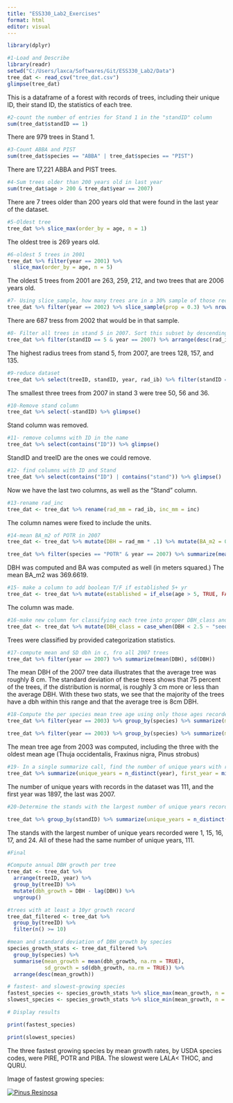 ```yaml
---
title: "ESS330_Lab2_Exercises"
format: html
editor: visual
---
```


```r
library(dplyr)

```

```r
#1-Load and Describe 
library(readr)
setwd("C:/Users/laxca/Softwares/Git/ESS330_Lab2/Data")
tree_dat <- read_csv("tree_dat.csv")
glimpse(tree_dat)

```

This is a dataframe of a forest with records of trees, including their unique ID, their stand ID, the statistics of each tree.

```r
#2-count the number of entries for Stand 1 in the "standID" column
sum(tree_dat$standID == 1)

```

There are 979 trees in Stand 1.

```r
#3-Count ABBA and PIST
sum(tree_dat$species == "ABBA" | tree_dat$species == "PIST")
```

There are 17,221 ABBA and PIST trees.

```r
#4-Sum trees older than 200 years old in last year
sum(tree_dat$age > 200 & tree_dat$year == 2007)
```

There are 7 trees older than 200 years old that were found in the last year of the dataset.

```r
#5-Oldest tree
tree_dat %>% slice_max(order_by = age, n = 1)
```

The oldest tree is 269 years old.

```r
#6-oldest 5 trees in 2001
tree_dat %>% filter(year == 2001) %>%
  slice_max(order_by = age, n = 5)
```

The oldest 5 trees from 2001 are 263, 259, 212, and two trees that are 2006 years old.

```r
#7- Using slice_sample, how many trees are in a 30% sample of those recorded in 2002?
tree_dat %>% filter(year == 2002) %>% slice_sample(prop = 0.3) %>% nrow()

```

There are 687 tress from 2002 that would be in that sample.

```r
#8- Filter all trees in stand 5 in 2007. Sort this subset by descending radius at breast height (rad_ib) and use slice_head() to get the top three trees. Report the tree IDs
tree_dat %>% filter(standID == 5 & year == 2007) %>% arrange(desc(rad_ib)) %>% slice_head(n = 3) %>% select(treeID)

```

The highest radius trees from stand 5, from 2007, are trees 128, 157, and 135.

```r
#9-reduce dataset
tree_dat %>% select(treeID, standID, year, rad_ib) %>% filter(standID == 3 & year == 2007) %>% slice_min(order_by = rad_ib, n = 3)


```

The smallest three trees from 2007 in stand 3 were tree 50, 56 and 36.

```r
#10-Remove stand column
tree_dat %>% select(-standID) %>% glimpse()
```

Stand column was removed.

```r
#11- remove columns with ID in the name
tree_dat %>% select(contains("ID")) %>% glimpse()
```

StandID and treeID are the ones we could remove.

```r
#12- find columns with ID and Stand
tree_dat %>% select(contains("ID") | contains("stand")) %>% glimpse()
```

Now we have the last two columns, as well as the "Stand" column.

```r
#13-rename rad_inc
tree_dat <- tree_dat %>% rename(rad_mm = rad_ib, inc_mm = inc)

```

The column names were fixed to include the units.

```r
#14-mean BA_m2 of POTR in 2007
tree_dat <- tree_dat %>% mutate(DBH = rad_mm * .1) %>% mutate(BA_m2 = 0.00007854 * DBH^2) %>% glimpse()

tree_dat %>% filter(species == "POTR" & year == 2007) %>% summarize(mean(BA_m2))
```

DBH was computed and BA was computed as well (in meters squared.) The mean BA_m2 was 369.6619.

```r
#15- make a column to add boolean T/F if established 5+ yr
tree_dat <- tree_dat %>% mutate(established = if_else(age > 5, TRUE, FALSE))

```

The column was made.

```r
#16-make new column for classifying each tree into proper DBH_class and limit dataset to 2007 and report the number of each class with count 
tree_dat <- tree_dat %>% mutate(DBH_class = case_when(DBH < 2.5 ~ "seedling", DBH < 10 ~ "sapling", DBH < 30 ~ "pole", TRUE ~ "sawlog"))

```

Trees were classified by provided categorization statistics.

```r
#17-compute mean and SD dbh in c, fro all 2007 trees 
tree_dat %>% filter(year == 2007) %>% summarize(mean(DBH), sd(DBH))
```

The mean DBH of the 2007 tree data illustrates that the average tree was roughly 8 cm. The standard deviation of these trees shows that 75 percent of the trees, if the distribution is normal, is roughly 3 cm more or less than the average DBH. With these two stats, we see that the majority of the trees have a dbh within this range and that the average tree is 8cm DBH.

```r
#18-Compute the per species mean tree age using only those ages recorded in 2003. Identify the three species with the oldest mean age.
tree_dat %>% filter(year == 2003) %>% group_by(species) %>% summarize(mean_age = mean(age)) %>% arrange(desc(mean_age))

tree_dat %>% filter(year == 2003) %>% group_by(species) %>% summarize(mean_age = mean(age)) %>% arrange(desc(mean_age)) %>% slice_head(n = 3)
```

The mean tree age from 2003 was computed, including the three with the oldest mean age (Thuja occidentalis, Fraxinus nigra, Pinus strobus)

```r
#19- In a single summarize call, find the number of unique years with records in the data set along with the first and last year recorded?
tree_dat %>% summarize(unique_years = n_distinct(year), first_year = min(year), last_year = max(year))
```

The number of unique years with records in the dataset was 111, and the first year was 1897, the last was 2007.

```r
#20-Determine the stands with the largest number of unique years recorded. Report all stands with largest (or tied with the largest) temporal record.

tree_dat %>% group_by(standID) %>% summarize(unique_years = n_distinct(year)) %>% filter(unique_years == max(unique_years))

```

The stands with the largest number of unique years recorded were 1, 15, 16, 17, and 24. All of these had the same number of unique years, 111.

```r
#Final

#Compute annual DBH growth per tree 
tree_dat <- tree_dat %>%
  arrange(treeID, year) %>%
  group_by(treeID) %>%
  mutate(dbh_growth = DBH - lag(DBH)) %>%
  ungroup()

#trees with at least a 10yr growth record
tree_dat_filtered <- tree_dat %>%
  group_by(treeID) %>%
  filter(n() >= 10)

#mean and standard deviation of DBH growth by species
species_growth_stats <- tree_dat_filtered %>%
  group_by(species) %>%
  summarise(mean_growth = mean(dbh_growth, na.rm = TRUE),
            sd_growth = sd(dbh_growth, na.rm = TRUE)) %>%
  arrange(desc(mean_growth))

# fastest- and slowest-growing species
fastest_species <- species_growth_stats %>% slice_max(mean_growth, n = 3)
slowest_species <- species_growth_stats %>% slice_min(mean_growth, n = 3)

# Display results

print(fastest_species)

print(slowest_species)


```

The three fastest growing species by mean growth rates, by USDA species codes, were PIRE, POTR and PIBA. The slowest were LALA\< THOC, and QURU.

Image of fastest growing species:

[![Pinus Resinosa](Images/PIRE.jpg)](https://en.wikipedia.org/wiki/Pinus_resinosa)
